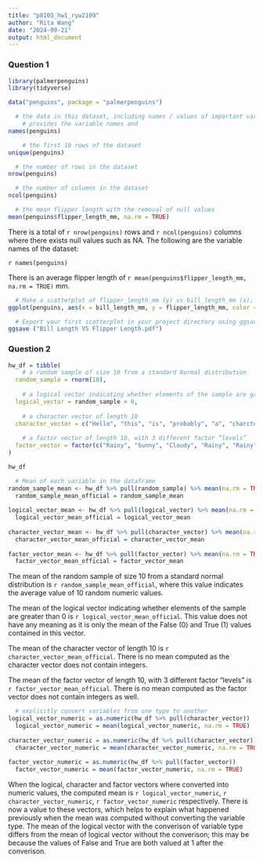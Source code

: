 ```yaml
---
title: "p8105_hw1_ryw2109"
author: "Rita Wang"
date: "2024-09-21"
output: html_document
---
```


### Question 1
```r
library(palmerpenguins)
library(tidyverse)
```

```r
data("penguins", package = "palmerpenguins")

  # the data in this dataset, including names / values of important variables
    # provides the variable names and 
names(penguins)

    # the first 10 rows of the dataset
unique(penguins)

  # the number of rows in the dataset
nrow(penguins)

  # the number of columns in the dataset
ncol(penguins)

  # the mean flipper length with the removal of null values
mean(penguins$flipper_length_mm, na.rm = TRUE)
```

There is a total of `r nrow(penguins)` rows and `r ncol(penguins)` columns where there exists null values such as NA. The following are the variable names of the dataset:

`r names(penguins)`

There is an average flipper length of `r mean(penguins$flipper_length_mm, na.rm = TRUE)` mm.

```r
  # Make a scatterplot of flipper_length_mm (y) vs bill_length_mm (x); color points using the species variable (adding color = ... inside of aes in your ggplot code should help).
ggplot(penguins, aes(x = bill_length_mm, y = flipper_length_mm, color = species)) + geom_point()

  # Export your first scatterplot in your project directory using ggsave.
ggsave ("Bill Length VS Flipper Length.pdf")
```

### Question 2
```r
hw_df = tibble(
    # a random sample of size 10 from a standard Normal distribution
  random_sample = rnorm(10),
  
    # a logical vector indicating whether elements of the sample are greater than 0
  logical_vector = random_sample > 0,
  
    # a character vector of length 10
  character_vector = c("Hello", "this", "is", "probably", "a", "charcter", "vector", "of", "length", "10"),
  
    # a factor vector of length 10, with 3 different factor “levels”
  factor_vector = factor(c("Rainy", "Sunny", "Cloudy", "Rainy", "Rainy", "Sunny", "Sunny", "Cloudy", "Cloudy", "Sunny"))
)

hw_df
```

```r
  # Mean of each variable in the dataframe
random_sample_mean <- hw_df %>% pull(random_sample) %>% mean(na.rm = TRUE)
  random_sample_mean_official = random_sample_mean
  
logical_vector_mean <- hw_df %>% pull(logical_vector) %>% mean(na.rm = TRUE)
  logical_vector_mean_official = logical_vector_mean
  
character_vector_mean <- hw_df %>% pull(character_vector) %>% mean(na.rm = TRUE)
  character_vector_mean_official = character_vector_mean
  
factor_vector_mean <- hw_df %>% pull(factor_vector) %>% mean(na.rm = TRUE)
  factor_vector_mean_official = factor_vector_mean
```

The mean of the random sample of size 10 from a standard normal distribution is `r random_sample_mean_official`, where this value indicates the average value of 10 random numeric values.

The mean of the logical vector indicating whether elements of the sample are greater than 0 is `r logical_vector_mean_official`. This value does not have any meaning as it is only the mean of the False (0) and True (1) values contained in this vector.

The mean of the character vector of length 10 is `r character_vector_mean_official`. There is no mean computed as the character vector does not contain integers.

The mean of the factor vector of length 10, with 3 different factor “levels” is `r factor_vector_mean_official`. There is no mean computed as the factor vector does not contain integers as well.

```r
  # explicitly convert variables from one type to another
logical_vector_numeric = as.numeric(hw_df %>% pull(character_vector))
  logical_vector_numeric = mean(logical_vector_numeric, na.rm = TRUE)
  
character_vector_numeric = as.numeric(hw_df %>% pull(character_vector))
  character_vector_numeric = mean(character_vector_numeric, na.rm = TRUE)
  
factor_vector_numeric = as.numeric(hw_df %>% pull(factor_vector))
  factor_vector_numeric = mean(factor_vector_numeric, na.rm = TRUE)
```

When the logical, character and factor vectors where converted into numeric values, the computed mean is `r logical_vector_numeric`, `r character_vector_numeric`, `r factor_vector_numeric` respectively. There is now a value to these vectors, which helps to explain what happened previously when the mean was computed without converting the variable type. The mean of the logical vector with the converison of variable type differs from the mean of logical vector without the converison; this may be because the values of False and True are both valued at 1 after the converison.